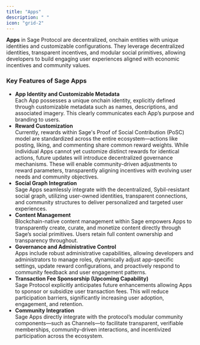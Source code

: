 ```yaml
---
title: "Apps"
description: " "
icon: "grid-2"
---
```


**Apps** in Sage Protocol are decentralized, onchain entities with unique identities and customizable configurations. They leverage decentralized identities, transparent incentives, and modular social primitives, allowing developers to build engaging user experiences aligned with economic incentives and community values.

### Key Features of Sage Apps

- **App Identity and Customizable Metadata**\
  Each App possesses a unique onchain identity, explicitly defined through customizable metadata such as names, descriptions, and associated imagery. This clearly communicates each App’s purpose and branding to users.
- **Reward Customization**\
  Currently, rewards within Sage's Proof of Social Contribution (PoSC) model are standardized across the entire ecosystem—actions like posting, liking, and commenting share common reward weights. While individual Apps cannot yet customize distinct rewards for identical actions, future updates will introduce decentralized governance mechanisms. These will enable community-driven adjustments to reward parameters, transparently aligning incentives with evolving user needs and community objectives.
- **Social Graph Integration**\
  Sage Apps seamlessly integrate with the decentralized, Sybil-resistant social graph, utilizing user-owned identities, transparent connections, and community structures to deliver personalized and targeted user experiences.
- **Content Management**\
  Blockchain-native content management within Sage empowers Apps to transparently create, curate, and monetize content directly through Sage’s social primitives. Users retain full content ownership and transparency throughout.
- **Governance and Administrative Control**\
  Apps include robust administrative capabilities, allowing developers and administrators to manage roles, dynamically adjust app-specific settings, update reward configurations, and proactively respond to community feedback and user engagement patterns.
- **Transaction Fee Sponsorship (Upcoming Capability)**\
  Sage Protocol explicitly anticipates future enhancements allowing Apps to sponsor or subsidize user transaction fees. This will reduce participation barriers, significantly increasing user adoption, engagement, and retention.
- **Community Integration**\
  Sage Apps directly integrate with the protocol’s modular community components—such as Channels—to facilitate transparent, verifiable memberships, community-driven interactions, and incentivized participation across the ecosystem.